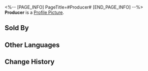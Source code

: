 <%-- [PAGE_INFO]
PageTitle=#Producer#
[END_PAGE_INFO] --%>
{{Stub|Location information}}
{{Item Infobox
|id          = 223303
|image       = Dreamscape Pass Sticker Producer.png
|type        = Dreamscape Pass Sticker
|type2       = A Mirage of Shooting Stars Stickers
|invCategory = 
|rarity      = 4
|effect      = Digital stickers that can be used to decorate the pages of the Dreamtour Handbook. They come in many different styles.
|description = 
|source1     = [[Speak with Benny and restore his missing emotions]]
}}
{{Description|See that mountain? You can reach its peak.}}
'''Producer''' is a [[Profile Picture]].

==Sold By==
{{Shop Availability}}

==Other Languages==
{{Other Languages
|en   = Producer
|zhs  = 制作人
|zht  = 製作人
|ja   = プロデューサー
|ko   = 프로듀서
|es   = Productor
|fr   = Producteur
|ru   = Продюсер
|th   = โปรดิวเซอร์
|vi   = Người Chế Tạo
|de   = Produzent
|id   = Produser
|pt   = Produtor
}}

==Change History==
{{Change History|2.0}}